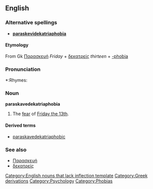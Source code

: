 {{wikipediapar|Friday the 13th}}

==English==

===Alternative spellings===
*'''[[paraskevidekatriaphobia]]'''

==== Etymology ====
From Gk [[Παρασκευή]] ''Friday'' + [[δεκατρείς]] ''thirteen'' + [[-phobia]]

===Pronunciation===
*:Rhymes: {{IPAchar|[[Rhymes:English:-əʊbiə|-əʊbiə]]}}

===Noun===
'''paraskavedekatriaphobia''' 
# The [[fear]] of [[w:Friday the 13th|Friday the 13th]].

====Derived terms====
* [[paraskavedekatriaphobic]]

===See also===
* [[Παρασκευή]]
* [[δεκατρείς]]

[[Category:English nouns that lack inflection template]]
[[Category:Greek derivations]]
[[Category:Psychology]]
[[Category:Phobias]]
